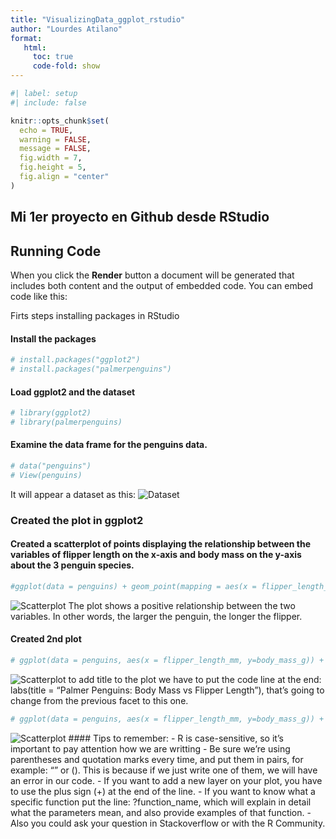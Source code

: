 ```yaml
---
title: "VisualizingData_ggplot_rstudio"
author: "Lourdes Atilano"
format: 
   html:
     toc: true
     code-fold: show
---
```

```r
#| label: setup
#| include: false

knitr::opts_chunk$set(
  echo = TRUE,
  warning = FALSE,
  message = FALSE,
  fig.width = 7,
  fig.height = 5,
  fig.align = "center"
)
```

## Mi 1er proyecto en Github desde RStudio

## Running Code

When you click the **Render** button a document will be generated that includes both content and the output of embedded code. You can embed code like this:

Firts steps installing packages in RStudio

#### Install the packages
```r
# install.packages("ggplot2")
# install.packages("palmerpenguins")

```

#### Load ggplot2 and the dataset
```r
# library(ggplot2)
# library(palmerpenguins)
```

#### Examine the data frame for the penguins data.
```r
# data("penguins")
# View(penguins)
```
It will appear a dataset as this:
![Dataset](dataset.png)

### Created the plot in ggplot2

#### Created a scatterplot of points displaying the relationship between the variables of flipper length on the x-axis and body mass on the y-axis about the 3 penguin species.

```r
#ggplot(data = penguins) + geom_point(mapping = aes(x = flipper_length_mm, y = body_mass_g))
```
 
![Scatterplot](plot-penguins.png)
The plot shows a positive relationship between the two variables. In other words, the larger the penguin, the longer the flipper. 

#### Created 2nd plot

```r
# ggplot(data = penguins, aes(x = flipper_length_mm, y=body_mass_g)) + geom_point(aes(color=species)) + facet_wrap(~species)
```

![Scatterplot](plot_species_color.png)
to add title to the plot we have to put the code line at the end: labs(title = "Palmer Penguins: Body Mass vs Flipper Length"), that's going to change from the previous facet to this one.


```r
# ggplot(data = penguins, aes(x = flipper_length_mm, y=body_mass_g)) + geom_point(aes(color=species)) + facet_wrap(~species) + labs(title = "Palmer Penguins: Body Mass vs Flipper Length")
```

![Scatterplot](plot_species_color_title.png)
#### Tips to remember:
- R is case-sensitive, so it's important to pay attention how we are writting
- Be sure we're using parentheses and quotation marks every time, and put them in pairs, for example: "" or (). This is because if we just write one of them, we will have an error in our code.
- If you want to add a new layer on your plot, you have to use the plus sign (+) at the end of the line.
- If you want to know what a specific function put the line: ?function_name, which will explain in detail what the parameters mean, and also provide examples of that function.
- Also you could ask your question in Stackoverflow or with the R Community.
